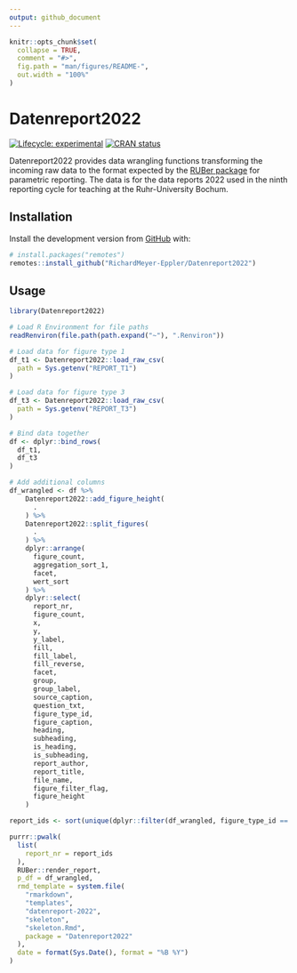```yaml
---
output: github_document
---
```


<!-- README.md is generated from README.Rmd. Please edit that file -->

```r
knitr::opts_chunk$set(
  collapse = TRUE,
  comment = "#>",
  fig.path = "man/figures/README-",
  out.width = "100%"
)
```

# Datenreport2022

<!-- badges: start -->
[![Lifecycle: experimental](https://img.shields.io/badge/lifecycle-experimental-orange.svg)](https://lifecycle.r-lib.org/articles/stages.html#experimental)
[![CRAN status](https://www.r-pkg.org/badges/version/Datenreport2022)](https://CRAN.R-project.org/package=Datenreport2022)
<!-- badges: end -->

Datenreport2022 provides data wrangling functions transforming the incoming raw data to the format expected by the [RUBer package](https://github.com/RichardMeyer-Eppler/RUBer) for parametric reporting. The data is for the data reports 2022 used in the ninth reporting cycle for teaching at the Ruhr-University Bochum.

## Installation

Install the development version from [GitHub](https://github.com/) with:

```r
# install.packages("remotes")
remotes::install_github("RichardMeyer-Eppler/Datenreport2022")
```

## Usage

```r
library(Datenreport2022)

# Load R Environment for file paths
readRenviron(file.path(path.expand("~"), ".Renviron"))

# Load data for figure type 1
df_t1 <- Datenreport2022::load_raw_csv(
  path = Sys.getenv("REPORT_T1")
)

# Load data for figure type 3
df_t3 <- Datenreport2022::load_raw_csv(
  path = Sys.getenv("REPORT_T3")
)

# Bind data together
df <- dplyr::bind_rows(
  df_t1,
  df_t3
)
```


```r
# Add additional columns
df_wrangled <- df %>%
    Datenreport2022::add_figure_height(
      .
    ) %>%
    Datenreport2022::split_figures(
      .
    ) %>%
    dplyr::arrange(
      figure_count,
      aggregation_sort_1,
      facet,
      wert_sort
    ) %>%
    dplyr::select(
      report_nr,
      figure_count,
      x,
      y,
      y_label,
      fill,
      fill_label,
      fill_reverse,
      facet,
      group,
      group_label,
      source_caption,
      question_txt,
      figure_type_id,
      figure_caption,
      heading,
      subheading,
      is_heading,
      is_subheading,
      report_author,
      report_title,
      file_name,
      figure_filter_flag,
      figure_height
    )
```

```r
report_ids <- sort(unique(dplyr::filter(df_wrangled, figure_type_id == 3L) %>% dplyr::pull(report_nr)))

purrr::pwalk(
  list(
    report_nr = report_ids
  ),
  RUBer::render_report,
  p_df = df_wrangled,
  rmd_template = system.file(
    "rmarkdown",
    "templates",
    "datenreport-2022",
    "skeleton",
    "skeleton.Rmd",
    package = "Datenreport2022"
  ),
  date = format(Sys.Date(), format = "%B %Y")
)
```

